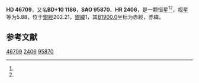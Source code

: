 {{Starbox begin
| name = HD 46709
}}
{{Starbox observe
| epoch = [[J2000.0|J2000.0]]
| constell = {{星座名待查}}<ref name=SIMBAD>{{cite web
 | url=http://simbad.u-strasbg.fr/simbad/sim-id?Ident=HR+2406
 | title =Pulsating variable Star
 | publisher=Centre de Données astronomiques de Strasbourg
 | work=SIMBAD
 | accessdate=2012-07-13}}</ref><ref name=DATA>{{cite web
 | url=http://vizier.u-strasbg.fr/viz-bin/VizieR-5?-out.add=.&-source=5050&-corr=PK=HR&-out.max=9999&HR=2406
 | title=VizieR Detailed Page
 | accessdate=2012-07-13
 | archive-date=2016-03-05
 | archive-url=https://web.archive.org/web/20160305044938/http://vizier.u-strasbg.fr/viz-bin/VizieR-5?-out.add=.&-source=5050&-corr=PK=HR&-out.max=9999&HR=2406
 | dead-url=no
 }}</ref>
| 星官 = 
| ra = {{RA|6|35|17.6}}<ref name=SIMBAD /><ref name=DATA />
| dec = {{DEC|+9|59|18}}<ref name=SIMBAD /><ref name=DATA />
| appmag_v = 5.88<ref name=SIMBAD /><ref name=DATA />
}}
{{Starbox character
| class = K4III<ref name=SIMBAD /><ref name=DATA />
| b-v = 1.51<ref name=SIMBAD /><ref name=DATA />
| u-b = 1.85<ref name=SIMBAD /><ref name=DATA />
| r-i = <ref name=SIMBAD /><ref name=DATA />
| variable = 
}}
{{Starbox astrometry
| radial_v = 1.85
| prop_mo_ra = 39
| parallax = 
| p_error = 
}}
{{Starbox catalog
| names =BD+10 1186，[[SAO星表|SAO]] 95870，[[HD星表|HD]] 46709，[[HR星表|HR]] 2406}}
{{Starbox reference |Simbad=HR+2406}}
{{Starbox end}}

'''HD 46709'''，又名'''BD+10 1186'''，'''SAO 95870'''、'''HR 2406'''，是一颗恒星<ref name=SIMBAD /><ref name=DATA />，视星等为5.88，位于[[銀道座標系|銀經]]202.21，[[銀道座標系|銀緯]]1，其[[B1900.0|B1900.0]]坐标为赤經{{RA|6|29|46.8}}，赤緯{{DEC|+10|1|2}}。

== 参考文献 ==
{{reflist}}

{{star-stub}}

[[Category:HD和HDE天體|46709]]
[[Category:HR天體|2406]]
[[Category:SAO天體|95870]]